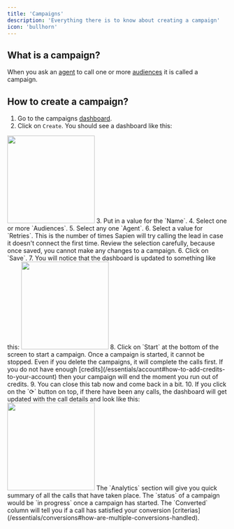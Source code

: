 ```yaml
---
title: 'Campaigns'
description: 'Everything there is to know about creating a campaign'
icon: 'bullhorn'
---
```


## What is a campaign?
When you ask an [agent](/essentials/agents) to call one or more [audiences](/essentials/audiences) it is called a campaign.

## How to create a campaign?
1. Go to the campaigns [dashboard](https://sapien-beige.vercel.app/dashboard/campaign).
2. Click on `Create`. You should see a dashboard like this:
<img height="200" src="/images/create-campaign.png" />
3. Put in a value for the `Name`.
4. Select one or more `Audiences`.
5. Select any one `Agent`.
6. Select a value for `Retries`. This is the number of times Sapien will try calling the lead in case it doesn't connect the first time.
<Note>
Review the selection carefully, because once saved, you cannot make any changes to a campaign.
</Note>
6. Click on `Save`.
7. You will notice that the dashboard is updated to something like this:
<img height="200" src="/images/save-campaign.png" />
8. Click on `Start` at the bottom of the screen to start a campaign.
<Note>
Once a campaign is started, it cannot be stopped. Even if you delete the campaigns, it will complete the calls first.
</Note>
<Note>
If you do not have enough [credits](/essentials/account#how-to-add-credits-to-your-account) then your campaign will end the moment you run out of credits. 
</Note>
9. You can close this tab now and come back in a bit. 
10. If you click on the `⟳` button on top, if there have been any calls, the dashboard will get updated with the call details and look like this:
<img height="200" src="/images/started-campaign.png" />
The `Analytics` section will give you quick summary of all the calls that have taken place. 
The `status` of a campaign would be `in progress` once a campaign has started. The `Converted` column will tell you if a call
has satisfied your conversion [criterias](/essentials/conversions#how-are-multiple-conversions-handled).
